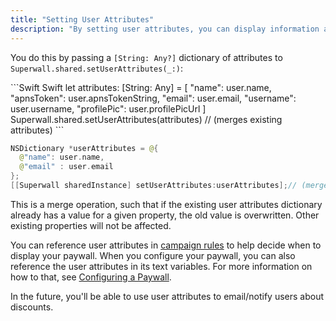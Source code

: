```yaml
---
title: "Setting User Attributes"
description: "By setting user attributes, you can display information about the user on the paywall. You can also define [rules](/campaign-rules) in a campaign to determine which paywall to show to a user, based on their user attributes."
---
```


You do this by passing a `[String: Any?]` dictionary of attributes to `Superwall.shared.setUserAttributes(_:)`:

<CodeGroup>
```Swift Swift
let attributes: [String: Any] = [
  "name": user.name,
  "apnsToken": user.apnsTokenString,
  "email": user.email,
  "username": user.username,
  "profilePic": user.profilePicUrl
]
Superwall.shared.setUserAttributes(attributes) // (merges existing attributes)
```

```swift Objective-C
NSDictionary *userAttributes = @{
  @"name": user.name,
  @"email" : user.email
};
[[Superwall sharedInstance] setUserAttributes:userAttributes];// (merges existing attributes)
```
</CodeGroup>

This is a merge operation, such that if the existing user attributes dictionary already has a value for a given property, the old value is overwritten. Other existing properties will not be affected.

You can reference user attributes in [campaign rules](/docs/campaign-rules) to help decide when to display your paywall. When you configure your paywall, you can also reference the user attributes in its text variables. For more information on how to that, see [Configuring a Paywall](/docs/configuring-a-paywall).

In the future, you'll be able to use user attributes to email/notify users about discounts.